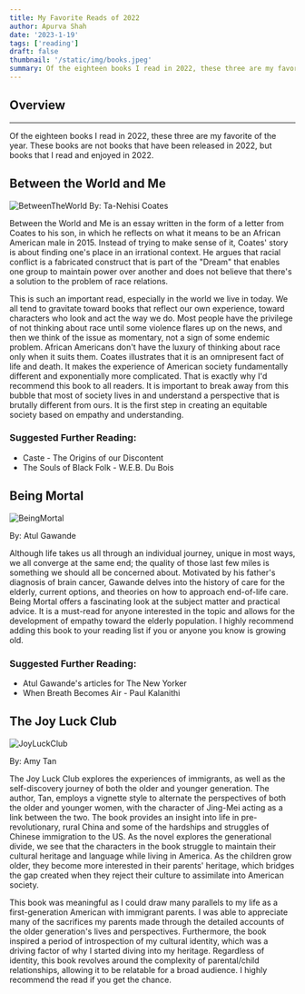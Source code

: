 ```yaml
---
title: My Favorite Reads of 2022
author: Apurva Shah
date: '2023-1-19'
tags: ['reading']
draft: false
thumbnail: '/static/img/books.jpeg'
summary: Of the eighteen books I read in 2022, these three are my favorite of the year. These books are not books that have been released in 2022, but books that I read and enjoyed in 2022.
---
```


## Overview

<TOCInline toc={props.toc} exclude="Overview" toHeading={2} />

---

Of the eighteen books I read in 2022, these three are my favorite of the year. These books are not books that have been released in 2022, but books that I read and enjoyed in 2022.

## Between the World and Me

![BetweenTheWorld](https://static.hbo.com/content/dam/hbodata/specials/between-the-world-and-me/podcast-art/between-the-world-and-me-podcast-podcast-logo-1920x1080.jpg)
By: Ta-Nehisi Coates

Between the World and Me is an essay written in the form of a letter from Coates to his son, in which he reflects on what it means to be an African American male in 2015. Instead of trying to make sense of it, Coates' story is about finding one's place in an irrational context. He argues that racial conflict is a fabricated construct that is part of the "Dream" that enables one group to maintain power over another and does not believe that there's a solution to the problem of race relations.

This is such an important read, especially in the world we live in today. We all tend to gravitate toward books that reflect our own experience, toward characters who look and act the way we do. Most people have the privilege of not thinking about race until some violence flares up on the news, and then we think of the issue as momentary, not a sign of some endemic problem. African Americans don't have the luxury of thinking about race only when it suits them. Coates illustrates that it is an omnipresent fact of life and death. It makes the experience of American society fundamentally different and exponentially more complicated. That is exactly why I'd recommend this book to all readers. It is important to break away from this bubble that most of society lives in and understand a perspective that is brutally different from ours. It is the first step in creating an equitable society based on empathy and understanding.

### Suggested Further Reading:

- Caste - The Origins of our Discontent
- The Souls of Black Folk - W.E.B. Du Bois

## Being Mortal

![BeingMortal](https://otpotential.com/wp-content/uploads/2021/04/being-mortal.jpg)

By: Atul Gawande

Although life takes us all through an individual journey, unique in most ways, we all converge at the same end; the quality of those last few miles is something we should all be concerned about. Motivated by his father's diagnosis of brain cancer, Gawande delves into the history of care for the elderly, current options, and theories on how to approach end-of-life care. Being Mortal offers a fascinating look at the subject matter and practical advice. It is a must-read for anyone interested in the topic and allows for the development of empathy toward the elderly population. I highly recommend adding this book to your reading list if you or anyone you know is growing old.

### Suggested Further Reading:

- Atul Gawande's articles for The New Yorker
- When Breath Becomes Air - Paul Kalanithi

## The Joy Luck Club

![JoyLuckClub](https://sites.lsa.umich.edu/mqr/wp-content/uploads/sites/617/2015/05/the-joy-luck-club-e13782155233551.jpg)

By: Amy Tan

The Joy Luck Club explores the experiences of immigrants, as well as the self-discovery journey of both the older and younger generation. The author, Tan, employs a vignette style to alternate the perspectives of both the older and younger women, with the character of Jing-Mei acting as a link between the two. The book provides an insight into life in pre-revolutionary, rural China and some of the hardships and struggles of Chinese immigration to the US. As the novel explores the generational divide, we see that the characters in the book struggle to maintain their cultural heritage and language while living in America. As the children grow older, they become more interested in their parents' heritage, which bridges the gap created when they reject their culture to assimilate into American society.

This book was meaningful as I could draw many parallels to my life as a first-generation American with immigrant parents. I was able to appreciate many of the sacrifices my parents made through the detailed accounts of the older generation's lives and perspectives. Furthermore, the book inspired a period of introspection of my cultural identity, which was a driving factor of why I started diving into my heritage. Regardless of identity, this book revolves around the complexity of parental/child relationships, allowing it to be relatable for a broad audience. I highly recommend the read if you get the chance.
